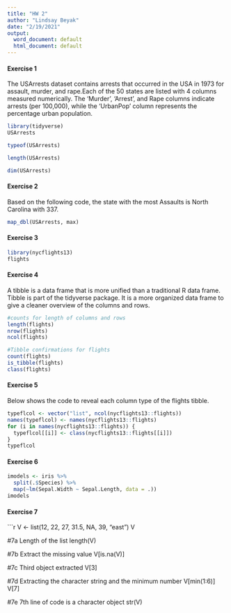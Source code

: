 ```yaml
---
title: "HW 2"
author: "Lindsay Beyak"
date: "2/19/2021"
output:
  word_document: default
  html_document: default
---
```


#### Exercise 1

The USArrests dataset contains arrests that occurred in the USA in 1973 for assault, murder, and rape.Each of the 50 states are listed with 4 columns measured numerically. The 'Murder', 'Arrest', and Rape columns indicate arrests (per 100,000), while the 'UrbanPop' column represents the percentage urban population.

```r
library(tidyverse)
USArrests

typeof(USArrests)

length(USArrests)

dim(USArrests)
```
#### Exercise 2

Based on the following code, the state with the most Assaults is North Carolina with 337. 

```r

map_dbl(USArrests, max)
```

#### Exercise 3
```r
library(nycflights13)
flights
``` 

#### Exercise 4
A tibble is a data frame that is more unified than a traditional R data frame. Tibble is part of the tidyverse package. It is a more organized data frame to give a cleaner overview of the columns and rows. 

```r
#counts for length of columns and rows
length(flights)
nrow(flights)
ncol(flights)

#Tibble confirmations for flights
count(flights)
is_tibble(flights)
class(flights)
```
#### Exercise 5

Below shows the code to reveal each column type of the flights tibble. 
```r
typeflcol <- vector("list", ncol(nycflights13::flights))
names(typeflcol) <- names(nycflights13::flights)
for (i in names(nycflights13::flights)) {
  typeflcol[[i]] <- class(nycflights13::flights[[i]])
}
typeflcol
```

#### Exercise 6

```r

imodels <- iris %>%
  split(.$Species) %>%
  map(~lm(Sepal.Width ~ Sepal.Length, data = .))
imodels
```

#### Exercise 7 

```r
V <- list(12, 22, 27, 31.5, NA, 39, "east")
V

#7a Length of the list
length(V)

#7b Extract the missing value
V[is.na(V)]

#7c Third object extracted
V[3]

#7d Extracting the character string and the minimum number
V[min(1:6)]
V[7]

#7e 7th line of code is a character object
str(V)

